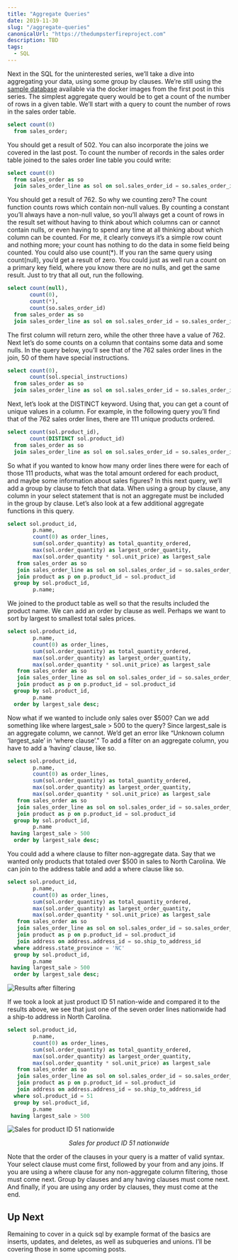 ```yaml
---
title: "Aggregate Queries"
date: 2019-11-30
slug: "/aggregate-queries"
canonicalUrl: "https://thedumpsterfireproject.com"
description: TBD
tags:
  - SQL
---
```

Next in the SQL for the uninterested series, we’ll take a dive into aggregating your data, using some group by clauses.
We’re still using the [sample database](sql-for-the-uninterested) available via the docker
images from the first post in this series. The simplest aggregate query would be to get a count of the number of rows in a given
table.  We’ll start with a query to count the number of rows in the sales order table.
```sql
select count(0)
  from sales_order;
```
You should get a result of 502.  You can also incorporate the joins we covered in the last post.  To count the number of records
in the sales order table joined to the sales order line table you could write:
```sql
select count(0)
  from sales_order as so
  join sales_order_line as sol on sol.sales_order_id = so.sales_order_id;
```
You should get a result of 762.  So why we counting zero?  The count function counts rows which contain non-null values. By
counting a constant you’ll always have a non-null value, so you’ll always get a count of rows in the result set without having
to think about which columns can or cannot contain nulls, or even having to spend any time at all thinking about which column
can be counted. For me, it clearly conveys it’s a simple row count and nothing more; your count has nothing to do the data in
some field being counted.  You could also use count(*).  If you ran the same query using count(null), you’d get a result of zero.
You could just as well run a count on a primary key field, where you know there are no nulls, and get the same result. Just to
try that all out, run the following.
```sql
select count(null),
       count(0),
       count(*),
       count(so.sales_order_id)
  from sales_order as so
  join sales_order_line as sol on sol.sales_order_id = so.sales_order_id;
```
The first column will return zero, while the other three have a value of 762.  Next let’s do some counts on a column that
contains some data and some nulls. In the query below, you’ll see that of the 762 sales order lines in the join, 50 of them
have special instructions.
```sql
select count(0),
       count(sol.special_instructions)
  from sales_order as so
  join sales_order_line as sol on sol.sales_order_id = so.sales_order_id;
```
Next, let’s look at the DISTINCT keyword. Using that, you can get a count of unique values in a column. For example, in the
following query you’ll find that of the 762 sales order lines, there are 111 unique products ordered.
```sql
select count(sol.product_id),
       count(DISTINCT sol.product_id)
  from sales_order as so
  join sales_order_line as sol on sol.sales_order_id = so.sales_order_id;
```
So what if you wanted to know how many order lines there were for each of those 111 products, what was the total amount ordered
for each product, and maybe some information about sales figures? In this next query, we’ll add a group by clause to fetch that
data. When using a group by clause, any column in your select statement that is not an aggregate must be included in the group
by clause. Let’s also look at a few additional aggregate functions in this query.
```sql
select sol.product_id,
        p.name,
        count(0) as order_lines,
        sum(sol.order_quantity) as total_quantity_ordered,
        max(sol.order_quantity) as largest_order_quantity,
        max(sol.order_quantity * sol.unit_price) as largest_sale
   from sales_order as so
   join sales_order_line as sol on sol.sales_order_id = so.sales_order_id
   join product as p on p.product_id = sol.product_id
  group by sol.product_id,
        p.name;
```
We joined to the product table as well so that the results included the product name. We can add an order by clause as well.
Perhaps we want to sort by largest to smallest total sales prices.
```sql
select sol.product_id,
        p.name,
        count(0) as order_lines,
        sum(sol.order_quantity) as total_quantity_ordered,
        max(sol.order_quantity) as largest_order_quantity,
        max(sol.order_quantity * sol.unit_price) as largest_sale
   from sales_order as so
   join sales_order_line as sol on sol.sales_order_id = so.sales_order_id
   join product as p on p.product_id = sol.product_id
  group by sol.product_id,
        p.name
  order by largest_sale desc;
```
Now what if we wanted to include only sales over $500? Can we add something like where largest_sale > 500 to the query? Since
largest_sale is an aggregate column, we cannot. We’d get an error like “Unknown column ‘largest_sale’ in ‘where clause’.” To
add a filter on an aggregate column, you have to add a ‘having’ clause, like so.
```sql
select sol.product_id,
        p.name,
        count(0) as order_lines,
        sum(sol.order_quantity) as total_quantity_ordered,
        max(sol.order_quantity) as largest_order_quantity,
        max(sol.order_quantity * sol.unit_price) as largest_sale
   from sales_order as so
   join sales_order_line as sol on sol.sales_order_id = so.sales_order_id
   join product as p on p.product_id = sol.product_id
  group by sol.product_id,
        p.name
 having largest_sale > 500
  order by largest_sale desc;
```
You could add a where clause to filter non-aggregate data. Say that we wanted only products that totaled over $500 in sales to
North Carolina. We can join to the address table and add a where clause like so.
```sql
select sol.product_id,
        p.name,
        count(0) as order_lines,
        sum(sol.order_quantity) as total_quantity_ordered,
        max(sol.order_quantity) as largest_order_quantity,
        max(sol.order_quantity * sol.unit_price) as largest_sale
   from sales_order as so
   join sales_order_line as sol on sol.sales_order_id = so.sales_order_id
   join product as p on p.product_id = sol.product_id
   join address on address.address_id = so.ship_to_address_id
  where address.state_province = 'NC'
  group by sol.product_id,
        p.name
 having largest_sale > 500
  order by largest_sale desc;
```
![Results after filtering](./Screen-Shot-2019-11-30-at-9.11.17-AM.png)

If we took a look at just product ID 51 nation-wide and compared it to the results above, we see that just one of the seven
order lines nationwide had a ship-to address in North Carolina.
```sql
select sol.product_id,
        p.name,
        count(0) as order_lines,
        sum(sol.order_quantity) as total_quantity_ordered,
        max(sol.order_quantity) as largest_order_quantity,
        max(sol.order_quantity * sol.unit_price) as largest_sale
   from sales_order as so
   join sales_order_line as sol on sol.sales_order_id = so.sales_order_id
   join product as p on p.product_id = sol.product_id
   join address on address.address_id = so.ship_to_address_id
  where sol.product_id = 51
  group by sol.product_id,
        p.name
 having largest_sale > 500
```
![Sales for product ID 51 nationwide](./Screen-Shot-2019-11-30-at-9.26.19-AM.png)
<figcaption align="center">

*Sales for product ID 51 nationwide*

</figcaption>
Note that the order of the clauses in your query is a matter of valid syntax. Your select clause must come first, followed by
your from and any joins. If you are using a where clause for any non-aggregate column filtering, those must come next. Group by
clauses and any having clauses must come next. And finally, if you are using any order by clauses, they must come at the end.

## Up Next

Remaining to cover in a quick sql by example format of the basics are inserts, updates, and deletes, as well as subqueries and
unions. I’ll be covering those in some upcoming posts.